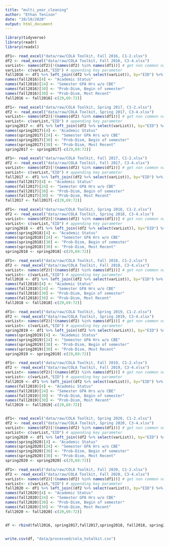 ```yaml
---
title: "multi_year_cleaning"
author: "Ethan Tenison"
date: "10/10/2020"
output: html_document
---
```


```r
library(tidyverse)
library(readr)
library(readxl)
```

```r
df1<- read_excel("data/raw/COLA Toolkit, Fall 2016, C1-2.xlsx")
df2 <- read_excel("data/raw/COLA Toolkit, Fall 2016, C3-4.xlsx")
varList<- names(df2)[!(names(df2) %in% names(df1))] # get non common names
varList<- c(varList,"EID") # appending key parameter
fall2016 <- df1 %>% left_join((df2 %>% select(varList)), by="EID") %>% mutate(semester = "Fall 2016")
names(fall2016)[4] <- "Academic Status"
names(fall2016)[24] <- "Semester GPA Hrs w/o CBE"
names(fall2016)[30] <- "Prob-Dism, Begin of semester"
names(fall2016)[30] <- "Prob-Dism, Most Recent"
fall2016 <- fall2016[-c(29,69:72)]

df1<- read_excel("data/raw/COLA Toolkit, Spring 2017, C1-2.xlsx")
df2 <- read_excel("data/raw/COLA Toolkit, Spring 2017, C3-4.xlsx")
varList<- names(df2)[!(names(df2) %in% names(df1))] # get non common names
varList<- c(varList,"EID") # appending key parameter
spring2017 <- df1 %>% left_join((df2 %>% select(varList)), by="EID") %>% mutate(semester = "Spring 2017")
names(spring2017)[4] <- "Academic Status"
names(spring2017)[24] <- "Semester GPA Hrs w/o CBE"
names(spring2017)[30] <- "Prob-Dism, Begin of semester"
names(spring2017)[30] <- "Prob-Dism, Most Recent"
spring2017 <- spring2017[-c(29,69:72)]

df1<- read_excel("data/raw/COLA Toolkit, Fall 2017, C1-2.xlsx")
df2 <- read_excel("data/raw/COLA Toolkit, Fall 2017, C3-4.xlsx")
varList<- names(df2)[!(names(df2) %in% names(df1))] # get non common names
varList<- c(varList,"EID") # appending key parameter
fall2017 <- df1 %>% left_join((df2 %>% select(varList)), by="EID") %>% mutate(semester = "Fall 2017")
names(fall2017)[4] <- "Academic Status"
names(fall2017)[24] <- "Semester GPA Hrs w/o CBE"
names(fall2017)[30] <- "Prob-Dism, Begin of semester"
names(fall2017)[30] <- "Prob-Dism, Most Recent"
fall2017 <- fall2017[-c(29,69:72)]

df1<- read_excel("data/raw/COLA Toolkit, Spring 2018, C1-2.xlsx")
df2 <- read_excel("data/raw/COLA Toolkit, Spring 2018, C3-4.xlsx")
varList<- names(df2)[!(names(df2) %in% names(df1))] # get non common names
varList<- c(varList,"EID") # appending key parameter
spring2018 <- df1 %>% left_join((df2 %>% select(varList)), by="EID") %>% mutate(semester = "Spring 2018")
names(spring2018)[4] <- "Academic Status"
names(spring2018)[24] <- "Semester GPA Hrs w/o CBE"
names(spring2018)[30] <- "Prob-Dism, Begin of semester"
names(spring2018)[30] <- "Prob-Dism, Most Recent"
spring2018 <- spring2018[-c(29,69:72)]

df1<- read_excel("data/raw/COLA Toolkit, Fall 2018, C1-2.xlsx")
df2 <- read_excel("data/raw/COLA Toolkit, Fall 2018, C3-4.xlsx")
varList<- names(df2)[!(names(df2) %in% names(df1))] # get non common names
varList<- c(varList,"EID") # appending key parameter
fall2018 <- df1 %>% left_join((df2 %>% select(varList)), by="EID") %>% mutate(semester = "Fall 2018")
names(fall2018)[4] <- "Academic Status"
names(fall2018)[24] <- "Semester GPA Hrs w/o CBE"
names(fall2018)[30] <- "Prob-Dism, Begin of semester"
names(fall2018)[30] <- "Prob-Dism, Most Recent"
fall2018 <- fall2018[-c(29,69:72)]

df1<- read_excel("data/raw/COLA Toolkit, Spring 2019, C1-2.xlsx")
df2 <- read_excel("data/raw/COLA Toolkit, Spring 2019, C3-4.xlsx")
varList<- names(df2)[!(names(df2) %in% names(df1))] # get non common names
varList<- c(varList,"EID") # appending key parameter
spring2019 <- df1 %>% left_join((df2 %>% select(varList)), by="EID") %>% mutate(semester = "Spring 2019")
names(spring2019)[4] <- "Academic Status"
names(spring2019)[24] <- "Semester GPA Hrs w/o CBE"
names(spring2019)[30] <- "Prob-Dism, Begin of semester"
names(spring2019)[30] <- "Prob-Dism, Most Recent"
spring2019 <- spring2019[-c(29,69:72)]

df1<- read_excel("data/raw/COLA Toolkit, Fall 2019, C1-2.xlsx")
df2 <- read_excel("data/raw/COLA Toolkit, Fall 2019, C3-4.xlsx")
varList<- names(df2)[!(names(df2) %in% names(df1))] # get non common names
varList<- c(varList,"EID") # appending key parameter
fall2019 <- df1 %>% left_join((df2 %>% select(varList)), by="EID") %>% mutate(semester = "Fall 2019")
names(fall2019)[4] <- "Academic Status"
names(fall2019)[24] <- "Semester GPA Hrs w/o CBE"
names(fall2019)[30] <- "Prob-Dism, Begin of semester"
names(fall2019)[30] <- "Prob-Dism, Most Recent"
fall2019 <- fall2019[-c(29,69:72)]


df1<- read_excel("data/raw/COLA Toolkit, Spring 2020, C1-2.xlsx")
df2 <- read_excel("data/raw/COLA Toolkit, Spring 2020, C3-4.xlsx")
varList<- names(df2)[!(names(df2) %in% names(df1))] # get non common names
varList<- c(varList,"EID") # appending key parameter
spring2020 <- df1 %>% left_join((df2 %>% select(varList)), by="EID") %>% mutate(semester = "Spring 2020")
names(spring2020)[4] <- "Academic Status"
names(spring2020)[24] <- "Semester GPA Hrs w/o CBE"
names(spring2020)[30] <- "Prob-Dism, Begin of semester"
names(spring2020)[30] <- "Prob-Dism, Most Recent"
spring2020 <- spring2020[-c(29,69:72)]

df1<- read_excel("data/raw/COLA Toolkit, Fall 2020, C1-2.xlsx")
df2 <- read_excel("data/raw/COLA Toolkit, Fall 2020, C3-4.xlsx")
varList<- names(df2)[!(names(df2) %in% names(df1))] # get non common names
varList<- c(varList,"EID") # appending key parameter
fall2020 <- df1 %>% left_join((df2 %>% select(varList)), by="EID") %>% mutate(semester = "Fall 2020")
names(fall2020)[4] <- "Academic Status"
names(fall2020)[24] <- "Semester GPA Hrs w/o CBE"
names(fall2020)[30] <- "Prob-Dism, Begin of semester"
names(fall2020)[30] <- "Prob-Dism, Most Recent"
fall2020 <- fall2020[-c(29,69:72)]


df <- rbind(fall2016, spring2017,fall2017,spring2018, fall2018, spring2019, fall2019, spring2020, fall2020)


write.csv(df, "data/processed/cola_totalkit.csv")
```